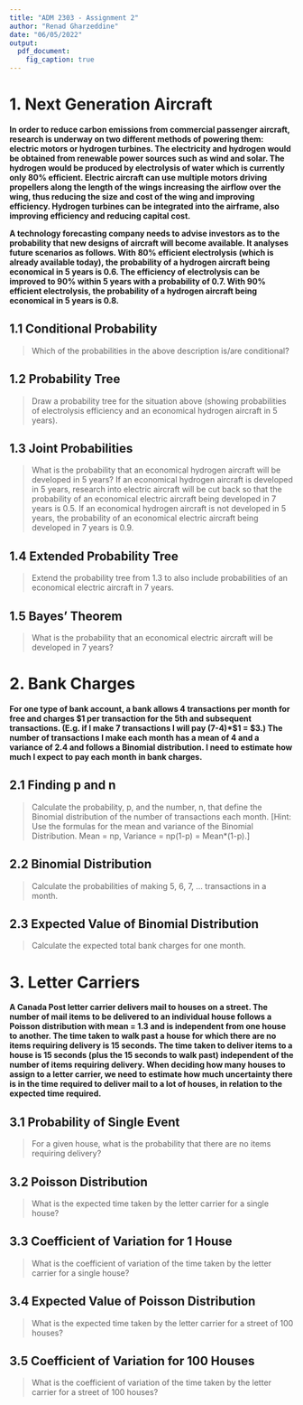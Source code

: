```yaml
---
title: "ADM 2303 - Assignment 2"
author: "Renad Gharzeddine"
date: "06/05/2022"
output:
  pdf_document:
    fig_caption: true
---
```


# 1. Next Generation Aircraft
<strong>In order to reduce carbon emissions from commercial passenger aircraft,  research is underway on two different methods of powering them: electric motors or hydrogen turbines. The electricity and hydrogen would be obtained from renewable power sources such as wind and solar. The hydrogen would be produced by electrolysis of water which is currently only 80% efficient. Electric aircraft can use multiple motors driving propellers along the length of the wings increasing the airflow over the wing, thus reducing the size and cost of the wing and improving efficiency. Hydrogen turbines can be integrated into the airframe, also improving efficiency and reducing capital cost.<br>

A technology forecasting company needs to advise investors as to the probability that new designs of aircraft will become available. It analyses future scenarios as follows. With 80% efficient electrolysis (which is already available today), the probability of a hydrogen aircraft being economical in 5 years is 0.6. The efficiency of electrolysis can be improved to 90% within 5 years with a probability of 0.7. With 90% efficient electrolysis, the probability of a hydrogen aircraft being economical in 5 years is 0.8.</strong>

## 1.1 Conditional Probability
>Which of the probabilities in the above description is/are conditional?

## 1.2 Probability Tree
>Draw a probability tree for the situation above (showing probabilities of electrolysis efficiency and an economical hydrogen aircraft in 5 years).

## 1.3 Joint Probabilities
>What is the probability that an economical hydrogen aircraft will be developed in 5 years? If an economical hydrogen aircraft is developed in 5 years, research into electric aircraft will be cut back so that the probability of an economical electric aircraft being developed in 7 years is 0.5. If an economical hydrogen aircraft is not developed in 5 years, the probability of an economical electric aircraft being developed in 7 years is 0.9. 

## 1.4 Extended Probability Tree
>Extend the probability tree from 1.3 to also include probabilities of an economical electric aircraft in 7 years.

## 1.5 Bayes' Theorem
>What is the probability that an economical electric aircraft will be developed in 7 years?

# 2. Bank Charges
<strong>For one type of bank account, a bank allows 4 transactions per month for free and charges $1 per transaction for the 5th and subsequent transactions. (E.g. if I make 7 transactions I will pay (7-4)*$1 = $3.) The number of transactions I make each month has a mean of 4 and a variance of 2.4 and follows a Binomial distribution. I need to estimate how much I expect to pay each month in bank charges.</strong>

## 2.1 Finding p and n
>Calculate the probability, p, and the number, n, that define the Binomial distribution of the number of transactions each month. [Hint: Use the formulas for the mean and variance of the Binomial Distribution. Mean = np, Variance = np(1-p) = Mean*(1-p).]

## 2.2 Binomial Distribution
>Calculate the probabilities of making 5, 6, 7, … transactions in a month.

## 2.3 Expected Value of Binomial Distribution
>Calculate the expected total bank charges for one month.

# 3. Letter Carriers
<strong>A Canada Post letter carrier delivers mail to houses on a street. The number of mail items to be delivered to an individual house follows a Poisson distribution with mean = 1.3 and is independent from one house to another. The time taken to walk past a house for which there are no items requiring delivery is 15 seconds. The time taken to deliver items to a house is 15 seconds (plus the 15 seconds to walk past) independent of the number of items requiring delivery. When deciding how many houses to assign to a letter carrier, we need to estimate how much uncertainty there is in the time required to deliver mail to a lot of houses, in relation to the expected time required.</strong>

## 3.1 Probability of Single Event
>For a given house, what is the probability that there are no items requiring delivery?

## 3.2 Poisson Distribution
>What is the expected time taken by the letter carrier for a single house?

## 3.3 Coefficient of Variation for 1 House
>What is the coefficient of variation of the time taken by the letter carrier for a single house?

## 3.4 Expected Value of Poisson Distribution
>What is the expected time taken by the letter carrier for a street of 100 houses?

## 3.5 Coefficient of Variation for 100 Houses 
>What is the coefficient of variation of the time taken by the letter carrier for a street of 100 houses?

